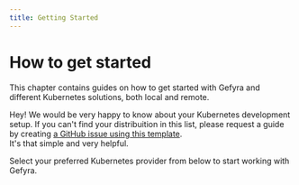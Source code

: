 ```yaml
---
title: Getting Started
---
```




# How to get started
This chapter contains guides on how to get started with Gefyra and
different Kubernetes solutions, both local and remote.



Hey! We would be very happy to know about your Kubernetes development setup. If you can't find your distribuition in this
list, please request a guide by creating [a GitHub issue using this template](https://github.com/gefyrahq/gefyra/issues/new?assignees=&labels=enhancement&template=guide-request.md&title=%5BGuide+request%5D%3A+).  
It's that simple and very helpful.  

Select your preferred Kubernetes provider from below to start working with Gefyra.

<DocCardList />
